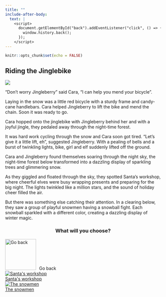 ```yaml
---
title: ""
include-after-body:
  text: |
    <script>
      document.getElementById("back").addEventListener("click", () => {
        window.history.back();
      });
    </script>
---
```


```r
knitr::opts_chunk$set(echo = FALSE)
```

:::::: {.scenario .column-screen}

:::: {.column-body .scenario-text}

## Riding the Jinglebike

::::

::: {.column-body .scenario-image}

![](images/jinglebike-flight.png)

:::

:::: {.column-body .scenario-text}

"Don't worry Jingleberry" said Cara, "I can help you mend your bicycle".

Laying in the snow was a little red bicycle with a sturdy frame and candy-cane handlebars. Cara helped Jingleberry to lift the bike and mend the chain. Soon it was ready to go. 

Cara hopped onto the jinglebike with Jingleberry behind her and with a joyful jingle, they pedaled away through the night-time forest. 

It was hard work cycling through the snow and Cara soon got tired. "Let's give it a little lift, eh", suggested Jingleberry. With a pealing of bells and a burst of twinkling lights, bike, girl and elf suddenly lifted off the ground.

Cara and Jingleberry found themselves soaring through the night sky, the night-time forest below transformed into a dazzling display of sparkling trees and glimmering snow.      

As they giggled and floated through the sky, they spotted Santa's workshop, where cheerful elves were busy wrapping presents and preparing for the big night. The lights twinkled like a million stars, and the sound of holiday cheer filled the air.

But there was something else catching their attention. In a clearing below, they saw a group of playful snowmen having a snowball fight. Each snowball sparkled with a different color, creating a dazzling display of winter magic.

::::

:::: {.column-body .scenario-image}
::: {style="text-align: center;"}
### What will you choose?
:::

  ```{=html}
<div class="container">

  <div id="back">
  <img src="images/back.png" alt="Go back" style="width: 100px; height: 100px; margin-right: 10px;">Go back
  </div>
  
  <div class="options">
  <div class="option">
  <a href="santas-workshop.html"><img src="images/santas-workshop.png" alt="Santa's workshop"><div>Santa's workshop</div></a>
  </div>
  
  <div class="option">
  <a href="cara-and-the-snowmen.html"><img src="images/snowmen.png" alt="The snowmen"><div>The snowmen</div></a>
  </div>

  </div>
  ```

::::




::::::
